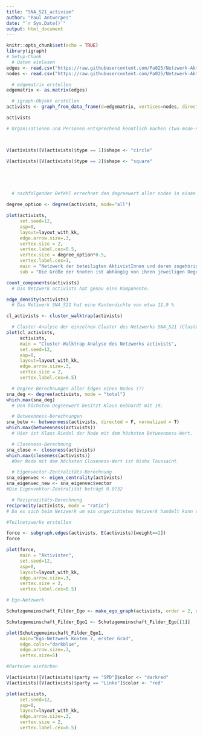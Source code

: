 ---
title: "SNA_S21_activism"
author: "Paul Antwerpes"
date: "`r Sys.Date()`"
output: html_document
---

```{r setup, include=FALSE}
knitr::opts_chunk$set(echo = TRUE)
library(igraph)
# Setup-Chunk 
  # Daten einlesen
edges <- read.csv("https://raw.githubusercontent.com/Pa025/Netzwerk-Aktivismus-Pa0225/main/Netzwerk_Aktivistisch_Antwerpes%20-%20Edgelist%20(2).csv", header=T, as.is=T, sep = ",")
nodes <- read.csv("https://raw.githubusercontent.com/Pa025/Netzwerk-Aktivismus-Pa0225/main/Netzwerk_Aktivistisch_Antwerpes%20-%20Nodelist%20(1).csv", header=T, as.is=T, sep = ",")

  # edgematrix erstellen
edgematrix <- as.matrix(edges)

  # igraph-Objekt erstellen
activists <- graph_from_data_frame(d=edgematrix, vertices=nodes, directed = F)

activists
```

```{r Visualisierung, fig.height=9, fig.width=16}
# Organisationen und Personen entsprechend kenntlich machen (two-mode-network); Zusatz: nach Parteien einfärben



V(activists)[V(activists)$type == 1]$shape <- "circle"

V(activists)[V(activists)$type == 2]$shape <- "square" 




  
  # nachfolgender Befehl errechnet den degreewert aller nodes in einen neuen datensatz "degree_option", dadurch kann man im plot Befehl dann die Größe der Nodes abhängig von ihrem degreewert machen!

degree_option <- degree(activists, mode="all")

plot(activists,
     set.seed=12,
     asp=0, 
     layout=layout_with_kk,
     edge.arrow.size=.3,
     vertex.size = 2,
     vertex.label.cex=0.5,
     vertex.size = degree_option*0.5,
     vertex.label.cex=1,
     main = "Netzwerk der beteiligten AktivistInnen und deren zugehörigen Gruppen, außerdem deren Beziehungen zum Bauprojekt Stuttgart 21",
     sub = "Die Größe der Knoten ist abhängig von ihren jeweiligen Degreewerten — Datenerhebung erfolgte durch Louis G, Sinan K, Mia M, David V, Paul A")
```

```{r Erste Untersuchungen}

count_components(activists)
  # Das Netzwerk activists hat genau eine Komponente.

edge_density(activists)
  # Das Netzwerk SNA_S21 hat eine Kantendichte von etwa 11,9 %

cl_activists <- cluster_walktrap(activists)

  # Cluster-Analyse der einzelnen Cluster des Netzwerks SNA_S21 (Cluster-Walktrap-Analyse)
plot(cl_activists,
     activists,
     main = "Cluster-Walktrap Analyse des Netzwerks activists",
     set.seed=12,
     asp=0, 
     layout=layout_with_kk,
     edge.arrow.size=.3,
     vertex.size = 2,
     vertex.label.cex=0.5)

  # Degree-Berechnungen aller Edges eines Nodes (?)
sna_deg <- degree(activists, mode = "total")
which.max(sna_deg)
  # Den höchsten Degreewert besitzt Klaus Gebhardt mit 19.

  # Betweenness-Berechnungen
sna_betw <- betweenness(activists, directed = F, normalized = T)
which.max(betweenness(activists))
  # Hier ist Klaus Riedel der Node mit dem höchsten Betweenness-Wert.

  # Closeness-Berechnung
sna_close <- closeness(activists)
which.max(closeness(activists))
  #Der Node mit dem höchsten Closeness-Wert ist Nisha Toussaint.

  # Eigenvector-Zentralitäts-Berechnung
sna_eigenvec <- eigen_centrality(activists)
sna_eigenvec_new <- sna_eigenvec$vector
#Die Eigenvektor-Zentralität beträgt 0.0732

  # Reziprozitäts-Berechnung
reciprocity(activists, mode = "ratio")
# Da es sich beim Netzwerk um ein ungerichtetes Netzwerk handelt kann die Reziprozität nicht verlässlich festgestellt werden. Sie beträgt hier genau 1.
```
```{r fig.height=9, fig.width=16}

#Teilnetzwerke erstellen

force <- subgraph.edges(activists, E(activists)[weight==2])
force 

plot(force,
     main = "Aktivisten",
     set.seed=12,
     asp=0, 
     layout=layout_with_kk,
     edge.arrow.size=.3,
     vertex.size = 2,
     vertex.label.cex=0.5)

# Ego-Netzwerk 

Schutzgemeinschaft_Filder_Ego <- make_ego_graph(activists, order = 2, nodes = V(activists)$name == "Schutzgemeinschaft Filder")

Schutzgemeinschaft_Filder_Ego1 <- Schutzgemeinschaft_Filder_Ego[[1]]

plot(Schutzgemeinschaft_Filder_Ego1,
     main="Ego-Netzwerk Knoten 7, erster Grad",
     edge.color="darkblue",
     edge.arrow.size=.3,
     vertex.size=5)
```
```{r}
#Parteien einfärben

V(activists)[V(activists)$party == "SPD"]$color <- "darkred"
V(activists)[V(activists)$party == "Linke"]$color <- "red"

plot(activists,
     set.seed=12,
     asp=0, 
     layout=layout_with_kk,
     edge.arrow.size=.3,
     vertex.size = 2,
     vertex.label.cex=0.5)
```
